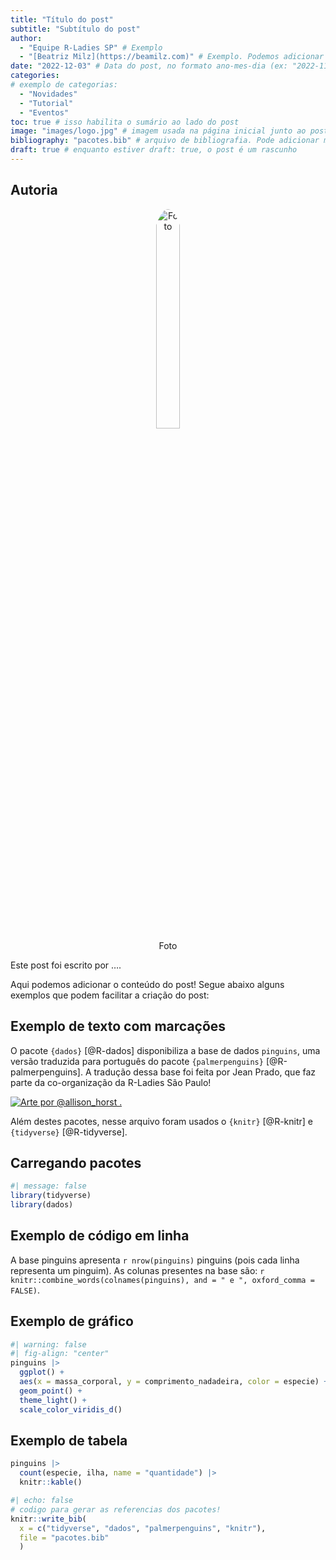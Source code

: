 ```yaml
---
title: "Título do post"
subtitle: "Subtítulo do post"
author: 
  - "Equipe R-Ladies SP" # Exemplo
  - "[Beatriz Milz](https://beamilz.com)" # Exemplo. Podemos adicionar o nome e um link com Markdown, usando o formato: "[NOME](https://link.com)"
date: "2022-12-03" # Data do post, no formato ano-mes-dia (ex: "2022-11-24")
categories: 
# exemplo de categorias:
  - "Novidades"
  - "Tutorial"
  - "Eventos"
toc: true # isso habilita o sumário ao lado do post
image: "images/logo.jpg" # imagem usada na página inicial junto ao post
bibliography: "pacotes.bib" # arquivo de bibliografia. Pode adicionar mais arquivos!
draft: true # enquanto estiver draft: true, o post é um rascunho
---
```


::: {.callout-note collapse="false"}
## Autoria

<center>

![Foto](https://url_para_sua_foto.jpg){style="width: 30%; border-radius: 50%;"}

[<i class="bi bi-house-fill"></i>](https://) [<i class="fab fa-github"></i>](https://github.com/USER) [<i class="fab fa-linkedin"></i>](https://www.linkedin.com/in/USER/) [<i class="fab fa-instagram"></i>](https://www.instagram.com/USER/)

</center>

Este post foi escrito por ....
:::

Aqui podemos adicionar o conteúdo do post! Segue abaixo alguns exemplos que podem facilitar a criação do post:

## Exemplo de texto com marcações

O pacote `{dados}` [@R-dados] disponibiliza a base de dados `pinguins`, uma versão traduzida para português do pacote `{palmerpenguins}` [@R-palmerpenguins]. A tradução dessa base foi feita por Jean Prado, que faz parte da co-organização da R-Ladies São Paulo!

[![Arte por \@allison_horst .](images/paste-9B5D36BA.png){fig-align="center"}](https://allisonhorst.github.io/palmerpenguins/)

Além destes pacotes, nesse arquivo foram usados o `{knitr}` [@R-knitr] e `{tidyverse}` [@R-tidyverse].

## Carregando pacotes

```r
#| message: false
library(tidyverse)
library(dados)
```

## Exemplo de código em linha

A base pinguins apresenta `r nrow(pinguins)` pinguins (pois cada linha representa um pinguim). As colunas presentes na base são: `r knitr::combine_words(colnames(pinguins), and = " e ", oxford_comma = FALSE)`.

## Exemplo de gráfico

```r
#| warning: false
#| fig-align: "center"
pinguins |> 
  ggplot() +
  aes(x = massa_corporal, y = comprimento_nadadeira, color = especie) +
  geom_point() +
  theme_light() + 
  scale_color_viridis_d()
```

## Exemplo de tabela

```r
pinguins |> 
  count(especie, ilha, name = "quantidade") |> 
  knitr::kable()
```

```r
#| echo: false
# codigo para gerar as referencias dos pacotes!
knitr::write_bib(
  x = c("tidyverse", "dados", "palmerpenguins", "knitr"),
  file = "pacotes.bib"
  )
```



<!-- inicio font awesome -->

```{=html}
<script src="https://kit.fontawesome.com/1f72d6921a.js" crossorigin="anonymous"></script>
```
<!-- final font awesome -->

